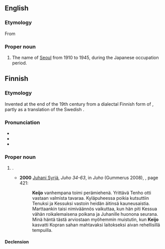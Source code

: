 ==English==
===Etymology===
From {{borrowed|en|ja|京城}}
===Proper noun===
{{en-proper noun|-}}
#The name of [[Seoul]] from 1910 to 1945, during the Japanese occupation period.

==Finnish==
===Etymology===
Invented at the end of the 19th century from a dialectal Finnish form of {{m|fi|keiju||elf}}, partly as a translation of the Swedish {{m|sv|Alf}}.

===Pronunciation===
* {{IPA|lang=fi|[ˈkeijːo]}}
* {{rhymes|eijːo|lang=fi}}
* {{hyphenation|Kei|jo|lang=fi}}

===Proper noun===
{{fi-proper noun}}

# {{given name|male|lang=fi}}.
#* '''2000''' [[w:fi:Juhani Syrjä|Juhani Syrjä]], ''Juho 34-63'', in ''Juho'' (Gummerus 2008), {{ISBN|9789512077809}}, page 421:
#*: '''Keijo''' vanhempana toimi perämiehenä. Yrittävä Tenho otti vastaan valmista tavaraa. Kyläpuheessa poikia kutsuttiin Tenuksi ja Kessuksi vastoin heidän äitinsä kauneusaistia. Marttaankin taisi nimiväännös vaikuttaa, kun hän piti Kessua vähän roikalemaisena poikana ja Juhanille huonona seurana. Minä häntä tästä arviostaan myöhemmin muistutin, kun '''Keijo''' kasvatti Kopran sahan mahtavaksi laitokseksi aivan rehellisillä tempuilla.

====Declension====
{{fi-decl-valo|Keij|||o|a}}